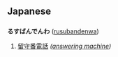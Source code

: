 == Japanese ==
=== {{Furigana}} ===
'''るすばんでんわ''' ([[rusubandenwa]])

# [[留守番電話]] ''([[answering machine]])''
